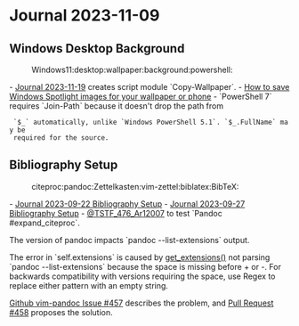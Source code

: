 = Journal 2023-11-09 =

== Windows Desktop Background ==
:Windows11:desktop:wallpaper:background:powershell:

- [[2023-11-19|Journal 2023-11-19]] creates script module `Copy-Wallpaper`.
- [[https://answers.microsoft.com/en-us/windows/forum/all/how-to-save-windows-spotlight-images-for-your/6415a7e1-dc0d-4f53-9b38-1942c02d0d9d|How to save Windows Spotlight images for your wallpaper or phone]]
- `PowerShell 7` requires `Join-Path` because it doesn't drop the path from
  `$_` automatically, unlike `Windows PowerShell 5.1`. `$_.FullName` may be
  required for the source.

{{{powershell
# $Destination = "$HOME\Desktop\Wallpaper"
$Destination = "$env:OneDrive\Desktop\Wallpaper"
New-Item -Path $Destination -Type Directory -ErrorAction SilentlyContinue
Get-ChildItem "$env:LOCALAPPDATA\Packages\Microsoft.Windows.ContentDeliveryManager_cw5n1h2txyewy\LocalState\Assets\" |
  ForEach-Object -Process {
  Copy-Item $_ (Join-Path "$Destination" "$($_.Name).jpg") -Verbose -Whatif
}
}}}

== Bibliography Setup ==
:citeproc:pandoc:Zettelkasten:vim-zettel:biblatex:BibTeX:

- [[2023-09-22#Bibliography Setup|Journal 2023-09-22 Bibliography Setup]]
- [[2023-09-27#Bibliography Setup|Journal 2023-09-27 Bibliography Setup]]
- [[wn.zk:20231019-0701|@TSTF_476_Ar12007]] to test `Pandoc #expand_citeproc`.

{{{vim
# expand_citations|markdown-citations --citeproc
#  --metadata='link-citations:true' --from=markdown+wikilinks_title_after_pipe
#  --standalone
:Pandoc #expand_citations
Error detected while processing function pandoc#command#Pandoc:
line    4:
}}}


{{{bash
pandoc --to=markdown-citations \
  --citeproc \
  --metadata='link-citations:true' \
  --from=markdown+wikilinks_title_after_pipe \
  --standalone \
  20231019-0701.md
}}}

The version of pandoc impacts `pandoc --list-extensions` output.

{{{vim
Error detected while processing function redir#Redir[20]..pandoc#command#Pandoc:
line    4:
Traceback (most recent call last):
  File "<string>", line 1, in <module>
  File "/home/jdfen/.dotfiles/config/vim/vimfiles/pack/python/start/vim-pandoc/python3/vim_pandoc/command.py", line 72, in __call__
    if self.pandoc_info.is_valid_output_format(c_vars['output_format']) \
       ^^^^^^^^^^^^^^^^^^^^^^^^^^^^^^^^^^^^^^^^^^^^^^^^^^^^^^^^^^^^^^^^
  File "/home/jdfen/.dotfiles/config/vim/vimfiles/pack/python/start/vim-pandoc/python3/vim_pandoc/helpparser.py", line 99, in is_valid_output_format
    return re.match(identifier+"(([+-]("+"|".join(self.extensions)+"))+)?$", identifier)
           ^^^^^^^^^^^^^^^^^^^^^^^^^^^^^^^^^^^^^^^^^^^^^^^^^^^^^^^^^^^^^^^^^^^^^^^^^^^^^
<snip>
    raise source.error("nothing to repeat",
re.error: nothing to repeat at position 40
}}}

The error in `self.extensions` is caused by [[https://github.com/vim-pandoc/vim-pandoc/blob/d4fc6f8234c37eef16b6de8055c5fe53b7d7316a/python3/vim_pandoc/helpparser.py#L82|get_extensions()]]
not parsing `pandoc --list-extensions` because the space is missing before + or
-. For backwards compatibility with versions requiring the space, use Regex to
replace either pattern with an empty string.

{{{dep3patch
M python3/vim_pandoc/helpparser.py
@@ -80,8 +80,8 @@ class PandocInfo(object):
         return list(chain.from_iterable([v.names for v in self.options]))

     def get_extensions(self):
-        data = self.__raw_output('--list-extensions').\
-            replace(' +', '').replace(' -', '')
+        data = self.__raw_output('--list-extensions')
+        data = re.sub('(^ |^)[\+-]', '', data, flags=re.MULTILINE)
         return data.splitlines()

     def get_input_formats(self):
}}}

[[https://github.com/vim-pandoc/vim-pandoc/issues/457|Github vim-pandoc Issue #457]]
describes the problem, and [[https://github.com/vim-pandoc/vim-pandoc/pull/458|Pull Request #458]] proposes the solution.
